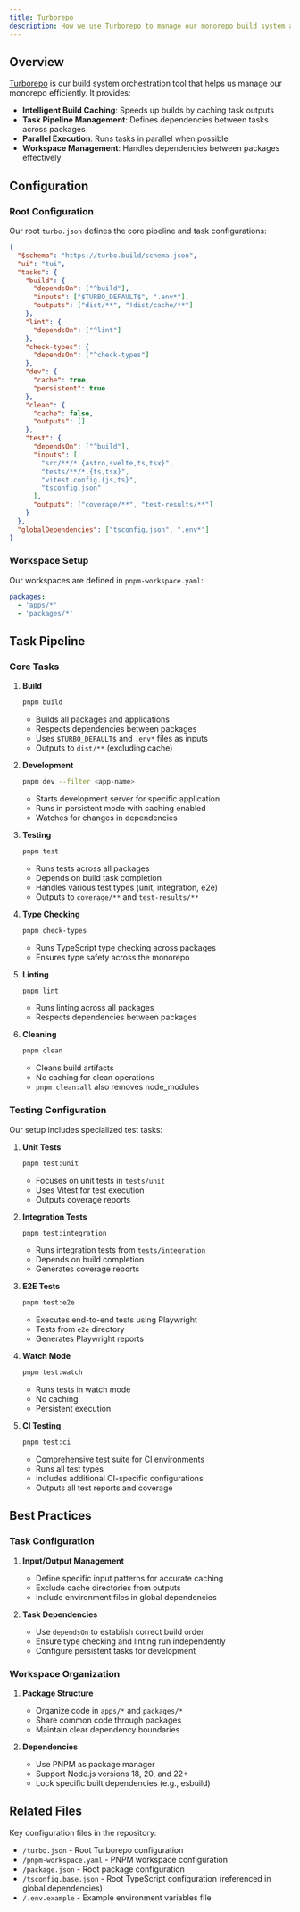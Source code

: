 ```yaml
---
title: Turborepo
description: How we use Turborepo to manage our monorepo build system and optimize our development workflow
---
```


## Overview

[Turborepo](https://turbo.build/) is our build system orchestration tool that helps us manage our monorepo efficiently. It provides:

- **Intelligent Build Caching**: Speeds up builds by caching task outputs
- **Task Pipeline Management**: Defines dependencies between tasks across packages
- **Parallel Execution**: Runs tasks in parallel when possible
- **Workspace Management**: Handles dependencies between packages effectively

## Configuration

### Root Configuration

Our root `turbo.json` defines the core pipeline and task configurations:

```json
{
  "$schema": "https://turbo.build/schema.json",
  "ui": "tui",
  "tasks": {
    "build": {
      "dependsOn": ["^build"],
      "inputs": ["$TURBO_DEFAULT$", ".env*"],
      "outputs": ["dist/**", "!dist/cache/**"]
    },
    "lint": {
      "dependsOn": ["^lint"]
    },
    "check-types": {
      "dependsOn": ["^check-types"]
    },
    "dev": {
      "cache": true,
      "persistent": true
    },
    "clean": {
      "cache": false,
      "outputs": []
    },
    "test": {
      "dependsOn": ["^build"],
      "inputs": [
        "src/**/*.{astro,svelte,ts,tsx}",
        "tests/**/*.{ts,tsx}",
        "vitest.config.{js,ts}",
        "tsconfig.json"
      ],
      "outputs": ["coverage/**", "test-results/**"]
    }
  },
  "globalDependencies": ["tsconfig.json", ".env*"]
}
```

### Workspace Setup

Our workspaces are defined in `pnpm-workspace.yaml`:

```yaml
packages:
  - 'apps/*'
  - 'packages/*'
```

## Task Pipeline

### Core Tasks

1. **Build**

   ```bash
   pnpm build
   ```

   - Builds all packages and applications
   - Respects dependencies between packages
   - Uses `$TURBO_DEFAULT$` and `.env*` files as inputs
   - Outputs to `dist/**` (excluding cache)

2. **Development**

   ```bash
   pnpm dev --filter <app-name>
   ```

   - Starts development server for specific application
   - Runs in persistent mode with caching enabled
   - Watches for changes in dependencies

3. **Testing**

   ```bash
   pnpm test
   ```

   - Runs tests across all packages
   - Depends on build task completion
   - Handles various test types (unit, integration, e2e)
   - Outputs to `coverage/**` and `test-results/**`

4. **Type Checking**

   ```bash
   pnpm check-types
   ```

   - Runs TypeScript type checking across packages
   - Ensures type safety across the monorepo

5. **Linting**

   ```bash
   pnpm lint
   ```

   - Runs linting across all packages
   - Respects dependencies between packages

6. **Cleaning**
   ```bash
   pnpm clean
   ```
   - Cleans build artifacts
   - No caching for clean operations
   - `pnpm clean:all` also removes node_modules

### Testing Configuration

Our setup includes specialized test tasks:

1. **Unit Tests**

   ```bash
   pnpm test:unit
   ```

   - Focuses on unit tests in `tests/unit`
   - Uses Vitest for test execution
   - Outputs coverage reports

2. **Integration Tests**

   ```bash
   pnpm test:integration
   ```

   - Runs integration tests from `tests/integration`
   - Depends on build completion
   - Generates coverage reports

3. **E2E Tests**

   ```bash
   pnpm test:e2e
   ```

   - Executes end-to-end tests using Playwright
   - Tests from `e2e` directory
   - Generates Playwright reports

4. **Watch Mode**

   ```bash
   pnpm test:watch
   ```

   - Runs tests in watch mode
   - No caching
   - Persistent execution

5. **CI Testing**
   ```bash
   pnpm test:ci
   ```
   - Comprehensive test suite for CI environments
   - Runs all test types
   - Includes additional CI-specific configurations
   - Outputs all test reports and coverage

## Best Practices

### Task Configuration

1. **Input/Output Management**

   - Define specific input patterns for accurate caching
   - Exclude cache directories from outputs
   - Include environment files in global dependencies

2. **Task Dependencies**
   - Use `dependsOn` to establish correct build order
   - Ensure type checking and linting run independently
   - Configure persistent tasks for development

### Workspace Organization

1. **Package Structure**

   - Organize code in `apps/*` and `packages/*`
   - Share common code through packages
   - Maintain clear dependency boundaries

2. **Dependencies**
   - Use PNPM as package manager
   - Support Node.js versions 18, 20, and 22+
   - Lock specific built dependencies (e.g., esbuild)

## Related Files

Key configuration files in the repository:

- `/turbo.json` - Root Turborepo configuration
- `/pnpm-workspace.yaml` - PNPM workspace configuration
- `/package.json` - Root package configuration
- `/tsconfig.base.json` - Root TypeScript configuration (referenced in global dependencies)
- `/.env.example` - Example environment variables file
